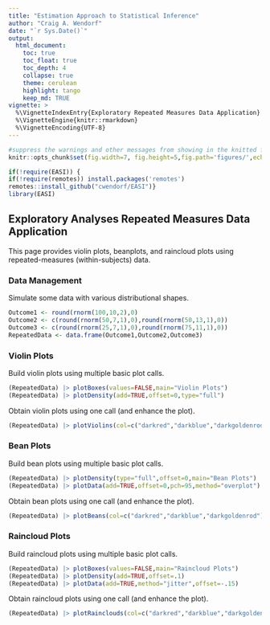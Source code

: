 ```yaml
---
title: "Estimation Approach to Statistical Inference"
author: "Craig A. Wendorf"
date: "`r Sys.Date()`"
output:
  html_document:
    toc: true
    toc_float: true
    toc_depth: 4
    collapse: true
    theme: cerulean
    highlight: tango
    keep_md: TRUE
vignette: >
  %\VignetteIndexEntry{Exploratory Repeated Measures Data Application}
  %\VignetteEngine{knitr::rmarkdown}
  %\VignetteEncoding{UTF-8}
---
```


```r
#suppress the warnings and other messages from showing in the knitted file.
knitr::opts_chunk$set(fig.width=7, fig.height=5,fig.path='figures/',echo=TRUE,warning=FALSE,message=FALSE)
```

```r
if(!require(EASI)) {
if(!require(remotes)) install.packages('remotes')
remotes::install_github("cwendorf/EASI")}
library(EASI)
```

## Exploratory Analyses Repeated Measures Data Application

This page provides violin plots, beanplots, and raincloud plots using repeated-measures (within-subjects) data.

### Data Management

Simulate some data with various distributional shapes.
```r
Outcome1 <- round(rnorm(100,10,2),0)
Outcome2 <- c(round(rnorm(50,7,1),0),round(rnorm(50,13,1),0))
Outcome3 <- c(round(rnorm(25,7,1),0),round(rnorm(75,11,1),0))
RepeatedData <- data.frame(Outcome1,Outcome2,Outcome3)
```

### Violin Plots

Build violin plots using multiple basic plot calls.
```r
(RepeatedData) |> plotBoxes(values=FALSE,main="Violin Plots")
(RepeatedData) |> plotDensity(add=TRUE,offset=0,type="full")
```

Obtain violin plots using one call (and enhance the plot).
```r
(RepeatedData) |> plotViolins(col=c("darkred","darkblue","darkgoldenrod"))
```

### Bean Plots

Build bean plots using multiple basic plot calls.
```r
(RepeatedData) |> plotDensity(type="full",offset=0,main="Bean Plots")
(RepeatedData) |> plotData(add=TRUE,offset=0,pch=95,method="overplot")
```

Obtain bean plots using one call (and enhance the plot).
```r
(RepeatedData) |> plotBeans(col=c("darkred","darkblue","darkgoldenrod"))
```

### Raincloud Plots

Build raincloud plots using multiple basic plot calls.
```r
(RepeatedData) |> plotBoxes(values=FALSE,main="Raincloud Plots")
(RepeatedData) |> plotDensity(add=TRUE,offset=.1)
(RepeatedData) |> plotData(add=TRUE,method="jitter",offset=-.15)
```

Obtain raincloud plots using one call (and enhance the plot).
```r
(RepeatedData) |> plotRainclouds(col=c("darkred","darkblue","darkgoldenrod"))
```
